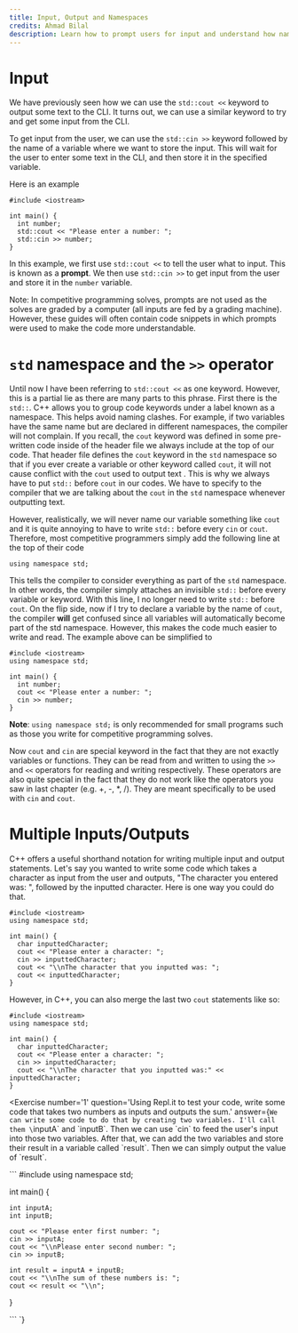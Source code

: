 ```yaml
---
title: Input, Output and Namespaces
credits: Ahmad Bilal
description: Learn how to prompt users for input and understand how namespaces work
---
```


# Input

We have previously seen how we can use the `std::cout <<` keyword to output some text to the CLI. It turns out, we can use a similar keyword to try and get some input from the CLI.

To get input from the user, we can use the `std::cin >>` keyword followed by the name of a variable where we want to store the input. This will wait for the user to enter some text in the CLI, and then store it in the specified variable.

Here is an example

```
#include <iostream>

int main() {
  int number;
  std::cout << "Please enter a number: ";
  std::cin >> number;
}
```

In this example, we first use `std::cout <<` to tell the user what to input. This is known as a **prompt**. We then use `std::cin >>` to get input from the user and store it in the `number` variable.

Note: In competitive programming solves, prompts are not used as the solves are graded by a computer (all inputs are fed by a grading machine). However, these guides will often contain code snippets in which prompts were used to make the code more understandable.

# `std` namespace and the `>>` operator

Until now I have been referring to `std::cout <<` as one keyword. However, this is a partial lie as there are many parts to this phrase. First there is the `std::`. C++ allows you to group code keywords under a label known as a namespace. This helps avoid naming clashes. For example, if two variables have the same name but are declared in different namespaces, the compiler will not complain. If you recall, the `cout` keyword was defined in some pre-written code inside of the header file we always include at the top of our code. That header file defines the `cout` keyword in the `std` namespace so that if you ever create a variable or other keyword called `cout`, it will not cause conflict with the `cout` used to output text . This is why we always have to put `std::` before `cout` in our codes. We have to specify to the compiler that we are talking about the `cout` in the `std` namespace whenever outputting text.

However, realistically, we will never name our variable something like `cout` and it is quite annoying to have to write `std::` before every `cin` or `cout`. Therefore, most competitive programmers simply add the following line at the top of their code

```
using namespace std;
```

This tells the compiler to consider everything as part of the `std` namespace. In other words, the compiler simply attaches an invisible `std::` before every variable or keyword. With this line, I no longer need to write `std::` before `cout`. On the flip side, now if I try to declare a variable by the name of `cout`, the compiler **will** get confused since all variables will automatically become part of the std namespace. However, this makes the code much easier to write and read. The example above can be simplified to

```
#include <iostream>
using namespace std;

int main() {
  int number;
  cout << "Please enter a number: ";
  cin >> number;
}
```

**Note**: `using namespace std;` is only recommended for small programs such as those you write for competitive programming solves.

Now `cout` and `cin` are special keyword in the fact that they are not exactly variables or functions. They can be read from and written to using the `>>` and `<<` operators for reading and writing respectively. These operators are also quite special in the fact that they do not work like the operators you saw in last chapter (e.g. +, -, \*, /). They are meant specifically to be used with `cin` and `cout`.

# Multiple Inputs/Outputs

C++ offers a useful shorthand notation for writing multiple input and output statements. Let's say you wanted to write some code which takes a character as input from the user and outputs, "The character you entered was: ", followed by the inputted character. Here is one way you could do that.

```
#include <iostream>
using namespace std;

int main() {
  char inputtedCharacter;
  cout << "Please enter a character: ";
  cin >> inputtedCharacter;
  cout << "\\nThe character that you inputted was: ";
  cout << inputtedCharacter;
}
```

However, in C++, you can also merge the last two `cout` statements like so:

```
#include <iostream>
using namespace std;

int main() {
  char inputtedCharacter;
  cout << "Please enter a character: ";
  cin >> inputtedCharacter;
  cout << "\\nThe character that you inputted was:" << inputtedCharacter;
}
```

<Exercise
  number='1'
  question='Using Repl.it to test your code, write some code that takes two numbers as inputs and outputs the sum.'
  answer={`We can write some code to do that by creating two variables. I'll call them \`inputA\` and \`inputB\`. Then we can use \`cin\` to feed the user's input into those two variables. After that, we can add the two variables and store their result in a variable called \`result\`. Then we can simply output the value of \`result\`.

\`\`\`
#include <iostream>
using namespace std;

int main() {

    int inputA;
    int inputB;

    cout << "Please enter first number: ";
    cin >> inputA;
    cout << "\\nPlease enter second number: ";
    cin >> inputB;

    int result = inputA + inputB;
    cout << "\\nThe sum of these numbers is: ";
    cout << result << "\\n";

}

\`\`\`
`}

> </Exercise>
